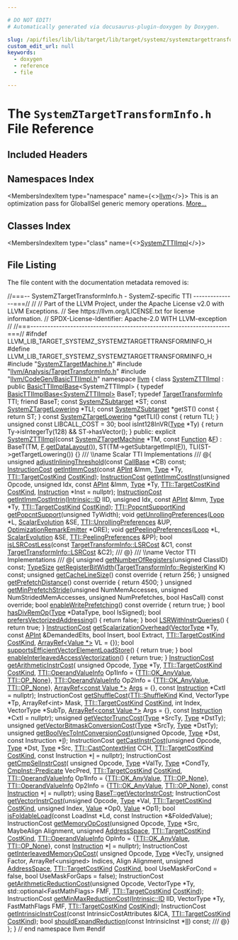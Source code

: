 ```yaml
---

# DO NOT EDIT!
# Automatically generated via docusaurus-plugin-doxygen by Doxygen.

slug: /api/files/lib/lib/target/lib/target/systemz/systemztargettransforminfo-h
custom_edit_url: null
keywords:
  - doxygen
  - reference
  - file

---
```





# The `SystemZTargetTransformInfo.h` File Reference

<DoxygenPage pluginConfig={pluginConfig}>



## Included Headers

<IncludesList>
<IncludesListItem
  filePath="SystemZTargetMachine.h"
  permalink="/docs/api/files/lib/lib/target/lib/target/systemz/systemztargetmachine-h"
  isLocal="true" />
<IncludesListItem
  filePath="llvm/Analysis/TargetTransformInfo.h"
  permalink="/docs/api/files/include/include/llvm/include/llvm/analysis/targettransforminfo-h"
  isLocal="true" />
<IncludesListItem
  filePath="llvm/CodeGen/BasicTTIImpl.h"
  permalink="/docs/api/files/include/include/llvm/include/llvm/codegen/basicttiimpl-h"
  isLocal="true" />
</IncludesList>

## Namespaces Index

<MembersIndex>

<MembersIndexItem
  type="namespace"
  name={<><a href="/docs/api/namespaces/llvm">llvm</a></>}>
This is an optimization pass for GlobalISel generic memory operations. <a href="/docs/api/namespaces/llvm/#details">More...</a>
</MembersIndexItem>

</MembersIndex>

## Classes Index

<MembersIndex>

<MembersIndexItem
  type="class"
  name={<><a href="/docs/api/classes/llvm/systemzttiimpl">SystemZTTIImpl</a></>}>
</MembersIndexItem>

</MembersIndex>


## File Listing

The file content with the documentation metadata removed is:

<ProgramListing>

<Link id="l00001" /><CodeLine lineNumber="1"><span class="doxyHighlightComment">//===-- SystemZTargetTransformInfo.h - SystemZ-specific TTI ---------------===//</span></CodeLine>
<Link id="l00002" /><CodeLine lineNumber="2"><span class="doxyHighlightComment">//</span></CodeLine>
<Link id="l00003" /><CodeLine lineNumber="3"><span class="doxyHighlightComment">// Part of the LLVM Project, under the Apache License v2.0 with LLVM Exceptions.</span></CodeLine>
<Link id="l00004" /><CodeLine lineNumber="4"><span class="doxyHighlightComment">// See https://llvm.org/LICENSE.txt for license information.</span></CodeLine>
<Link id="l00005" /><CodeLine lineNumber="5"><span class="doxyHighlightComment">// SPDX-License-Identifier: Apache-2.0 WITH LLVM-exception</span></CodeLine>
<Link id="l00006" /><CodeLine lineNumber="6"><span class="doxyHighlightComment">//</span></CodeLine>
<Link id="l00007" /><CodeLine lineNumber="7"><span class="doxyHighlightComment">//===----------------------------------------------------------------------===//</span></CodeLine>
<Link id="l00008" /><CodeLine lineNumber="8"></CodeLine>
<Link id="l00009" /><CodeLine lineNumber="9"><span class="doxyHighlightPreprocessor">#ifndef LLVM&#95;LIB&#95;TARGET&#95;SYSTEMZ&#95;SYSTEMZTARGETTRANSFORMINFO&#95;H</span></CodeLine>
<Link id="l00010" /><CodeLine lineNumber="10"><span class="doxyHighlightPreprocessor">#define LLVM&#95;LIB&#95;TARGET&#95;SYSTEMZ&#95;SYSTEMZTARGETTRANSFORMINFO&#95;H</span></CodeLine>
<Link id="l00011" /><CodeLine lineNumber="11"></CodeLine>
<Link id="l00012" /><CodeLine lineNumber="12"><span class="doxyHighlightPreprocessor">#include &quot;<a href="/docs/api/files/lib/lib/target/lib/target/systemz/systemztargetmachine-h">SystemZTargetMachine.h</a>&quot;</span></CodeLine>
<Link id="l00013" /><CodeLine lineNumber="13"><span class="doxyHighlightPreprocessor">#include &quot;<a href="/docs/api/files/include/include/llvm/include/llvm/analysis/targettransforminfo-h">llvm/Analysis/TargetTransformInfo.h</a>&quot;</span></CodeLine>
<Link id="l00014" /><CodeLine lineNumber="14"><span class="doxyHighlightPreprocessor">#include &quot;<a href="/docs/api/files/include/include/llvm/include/llvm/codegen/basicttiimpl-h">llvm/CodeGen/BasicTTIImpl.h</a>&quot;</span></CodeLine>
<Link id="l00015" /><CodeLine lineNumber="15"></CodeLine>
<Link id="l00016" /><CodeLine lineNumber="16"><span class="doxyHighlightKeyword">namespace </span><span class="doxyHighlight"><a href="/docs/api/namespaces/llvm">llvm</a> &#123;</span></CodeLine>
<Link id="l00017" /><CodeLine lineNumber="17"></CodeLine>
<Link id="l00018" /><CodeLine lineNumber="18" lineLink="/docs/api/classes/llvm/systemzttiimpl"><span class="doxyHighlightKeyword">class </span><span class="doxyHighlight"><a href="/docs/api/classes/llvm/systemzttiimpl/#a20f20bb8702090be204a92669b93427b">SystemZTTIImpl</a> : </span><span class="doxyHighlightKeyword">public</span><span class="doxyHighlight"> <a href="/docs/api/classes/llvm/basicttiimplbase/#af27fe55e5ff1f0cb622c503314c9faa3">BasicTTIImplBase</a>&lt;SystemZTTIImpl&gt; &#123;</span></CodeLine>
<Link id="l00019" /><CodeLine lineNumber="19"><span class="doxyHighlight">  </span><span class="doxyHighlightKeyword">typedef</span><span class="doxyHighlight"> <a href="/docs/api/classes/llvm/basicttiimplbase/#af27fe55e5ff1f0cb622c503314c9faa3">BasicTTIImplBase&lt;SystemZTTIImpl&gt;</a> BaseT;</span></CodeLine>
<Link id="l00020" /><CodeLine lineNumber="20"><span class="doxyHighlight">  </span><span class="doxyHighlightKeyword">typedef</span><span class="doxyHighlight"> <a href="/docs/api/classes/llvm/targettransforminfo">TargetTransformInfo</a> TTI;</span></CodeLine>
<Link id="l00021" /><CodeLine lineNumber="21"><span class="doxyHighlight">  </span><span class="doxyHighlightKeyword">friend</span><span class="doxyHighlight"> BaseT;</span></CodeLine>
<Link id="l00022" /><CodeLine lineNumber="22"></CodeLine>
<Link id="l00023" /><CodeLine lineNumber="23"><span class="doxyHighlight">  </span><span class="doxyHighlightKeyword">const</span><span class="doxyHighlight"> <a href="/docs/api/classes/llvm/systemzsubtarget">SystemZSubtarget</a> &#42;ST;</span></CodeLine>
<Link id="l00024" /><CodeLine lineNumber="24"><span class="doxyHighlight">  </span><span class="doxyHighlightKeyword">const</span><span class="doxyHighlight"> <a href="/docs/api/classes/llvm/systemztargetlowering">SystemZTargetLowering</a> &#42;TLI;</span></CodeLine>
<Link id="l00025" /><CodeLine lineNumber="25"></CodeLine>
<Link id="l00026" /><CodeLine lineNumber="26"><span class="doxyHighlight">  </span><span class="doxyHighlightKeyword">const</span><span class="doxyHighlight"> <a href="/docs/api/classes/llvm/systemzsubtarget">SystemZSubtarget</a> &#42;getST()</span><span class="doxyHighlightKeyword"> const </span><span class="doxyHighlight">&#123; </span><span class="doxyHighlightKeywordFlow">return</span><span class="doxyHighlight"> ST; &#125;</span></CodeLine>
<Link id="l00027" /><CodeLine lineNumber="27"><span class="doxyHighlight">  </span><span class="doxyHighlightKeyword">const</span><span class="doxyHighlight"> <a href="/docs/api/classes/llvm/systemztargetlowering">SystemZTargetLowering</a> &#42;getTLI()</span><span class="doxyHighlightKeyword"> const </span><span class="doxyHighlight">&#123; </span><span class="doxyHighlightKeywordFlow">return</span><span class="doxyHighlight"> TLI; &#125;</span></CodeLine>
<Link id="l00028" /><CodeLine lineNumber="28"></CodeLine>
<Link id="l00029" /><CodeLine lineNumber="29"><span class="doxyHighlight">  </span><span class="doxyHighlightKeywordType">unsigned</span><span class="doxyHighlight"> </span><span class="doxyHighlightKeyword">const</span><span class="doxyHighlight"> LIBCALL&#95;COST = 30;</span></CodeLine>
<Link id="l00030" /><CodeLine lineNumber="30"></CodeLine>
<Link id="l00031" /><CodeLine lineNumber="31"><span class="doxyHighlight">  </span><span class="doxyHighlightKeywordType">bool</span><span class="doxyHighlight"> isInt128InVR(<a href="/docs/api/classes/llvm/type">Type</a> &#42;Ty) &#123; </span><span class="doxyHighlightKeywordFlow">return</span><span class="doxyHighlight"> Ty-&gt;isIntegerTy(128) &amp;&amp; ST-&gt;hasVector(); &#125;</span></CodeLine>
<Link id="l00032" /><CodeLine lineNumber="32"></CodeLine>
<Link id="l00033" /><CodeLine lineNumber="33"><span class="doxyHighlightKeyword">public</span><span class="doxyHighlight">:</span></CodeLine>
<Link id="l00034" /><CodeLine lineNumber="34" lineLink="/docs/api/classes/llvm/systemzttiimpl/#a20f20bb8702090be204a92669b93427b"><span class="doxyHighlight">  </span><span class="doxyHighlightKeyword">explicit</span><span class="doxyHighlight"> <a href="/docs/api/classes/llvm/systemzttiimpl/#a20f20bb8702090be204a92669b93427b">SystemZTTIImpl</a>(</span><span class="doxyHighlightKeyword">const</span><span class="doxyHighlight"> <a href="/docs/api/classes/llvm/systemztargetmachine">SystemZTargetMachine</a> &#42;TM, </span><span class="doxyHighlightKeyword">const</span><span class="doxyHighlight"> <a href="/docs/api/classes/llvm/function">Function</a> &amp;<a href="/docs/api/files/lib/lib/support/md5-cpp/#a96d73bbd7af15cb1fc38c3f4a3bd82e9">F</a>)</span></CodeLine>
<Link id="l00035" /><CodeLine lineNumber="35"><span class="doxyHighlight">      : BaseT(TM, <a href="/docs/api/files/lib/lib/support/md5-cpp/#a96d73bbd7af15cb1fc38c3f4a3bd82e9">F</a>.<a href="/docs/api/classes/llvm/targettransforminfoimplbase/#a01aadd7eea7124cd9f5cd7cea37d8dab">getDataLayout</a>()), ST(TM-&gt;getSubtargetImpl(<a href="/docs/api/files/lib/lib/support/md5-cpp/#a96d73bbd7af15cb1fc38c3f4a3bd82e9">F</a>)),</span></CodeLine>
<Link id="l00036" /><CodeLine lineNumber="36"><span class="doxyHighlight">        TLI(ST-&gt;getTargetLowering()) &#123;&#125;</span></CodeLine>
<Link id="l00037" /><CodeLine lineNumber="37"></CodeLine>
<Link id="l00038" /><CodeLine lineNumber="38"><span class="doxyHighlightComment">  /// \\name Scalar TTI Implementations</span></CodeLine>
<Link id="l00039" /><CodeLine lineNumber="39"><span class="doxyHighlightComment">  /// @&#123;</span></CodeLine>
<Link id="l00040" /><CodeLine lineNumber="40"></CodeLine>
<Link id="l00041" /><CodeLine lineNumber="41"><span class="doxyHighlight">  </span><span class="doxyHighlightKeywordType">unsigned</span><span class="doxyHighlight"> <a href="/docs/api/classes/llvm/systemzttiimpl/#a6396da6d0b65cef8693b0aedd06f31e3">adjustInliningThreshold</a>(</span><span class="doxyHighlightKeyword">const</span><span class="doxyHighlight"> <a href="/docs/api/classes/llvm/callbase">CallBase</a> &#42;CB) </span><span class="doxyHighlightKeyword">const</span><span class="doxyHighlight">;</span></CodeLine>
<Link id="l00042" /><CodeLine lineNumber="42"></CodeLine>
<Link id="l00043" /><CodeLine lineNumber="43"><span class="doxyHighlight">  <a href="/docs/api/classes/llvm/instructioncost">InstructionCost</a> <a href="/docs/api/classes/llvm/systemzttiimpl/#a16e32182d059b74f0c3af9ccbd5ec57a">getIntImmCost</a>(</span><span class="doxyHighlightKeyword">const</span><span class="doxyHighlight"> <a href="/docs/api/classes/llvm/apint">APInt</a> &amp;Imm, <a href="/docs/api/classes/llvm/type">Type</a> &#42;Ty,</span></CodeLine>
<Link id="l00044" /><CodeLine lineNumber="44"><span class="doxyHighlight">                                <a href="/docs/api/classes/llvm/targettransforminfo/#a706f223f760b55668fbae74202b816bb">TTI::TargetCostKind</a> <a href="/docs/api/files/lib/lib/analysis/costmodel-cpp/#a162d8b2b3865594d1e14d828d2b8336a">CostKind</a>);</span></CodeLine>
<Link id="l00045" /><CodeLine lineNumber="45"></CodeLine>
<Link id="l00046" /><CodeLine lineNumber="46"><span class="doxyHighlight">  <a href="/docs/api/classes/llvm/instructioncost">InstructionCost</a> <a href="/docs/api/classes/llvm/systemzttiimpl/#ac930342d40facdf25b725f3b07c968e6">getIntImmCostInst</a>(</span><span class="doxyHighlightKeywordType">unsigned</span><span class="doxyHighlight"> Opcode, </span><span class="doxyHighlightKeywordType">unsigned</span><span class="doxyHighlight"> Idx,</span></CodeLine>
<Link id="l00047" /><CodeLine lineNumber="47"><span class="doxyHighlight">                                    </span><span class="doxyHighlightKeyword">const</span><span class="doxyHighlight"> <a href="/docs/api/classes/llvm/apint">APInt</a> &amp;Imm, <a href="/docs/api/classes/llvm/type">Type</a> &#42;Ty,</span></CodeLine>
<Link id="l00048" /><CodeLine lineNumber="48"><span class="doxyHighlight">                                    <a href="/docs/api/classes/llvm/targettransforminfo/#a706f223f760b55668fbae74202b816bb">TTI::TargetCostKind</a> <a href="/docs/api/files/lib/lib/analysis/costmodel-cpp/#a162d8b2b3865594d1e14d828d2b8336a">CostKind</a>,</span></CodeLine>
<Link id="l00049" /><CodeLine lineNumber="49"><span class="doxyHighlight">                                    <a href="/docs/api/classes/llvm/instruction">Instruction</a> &#42;Inst = </span><span class="doxyHighlightKeyword">nullptr</span><span class="doxyHighlight">);</span></CodeLine>
<Link id="l00050" /><CodeLine lineNumber="50"><span class="doxyHighlight">  <a href="/docs/api/classes/llvm/instructioncost">InstructionCost</a> <a href="/docs/api/classes/llvm/systemzttiimpl/#ae6ef5f0ba206c999c821489993e46edb">getIntImmCostIntrin</a>(<a href="/docs/api/namespaces/llvm/intrinsic/#a80add6b3b1cdaec560907995127adc16">Intrinsic::ID</a> IID, </span><span class="doxyHighlightKeywordType">unsigned</span><span class="doxyHighlight"> Idx,</span></CodeLine>
<Link id="l00051" /><CodeLine lineNumber="51"><span class="doxyHighlight">                                      </span><span class="doxyHighlightKeyword">const</span><span class="doxyHighlight"> <a href="/docs/api/classes/llvm/apint">APInt</a> &amp;Imm, <a href="/docs/api/classes/llvm/type">Type</a> &#42;Ty,</span></CodeLine>
<Link id="l00052" /><CodeLine lineNumber="52"><span class="doxyHighlight">                                      <a href="/docs/api/classes/llvm/targettransforminfo/#a706f223f760b55668fbae74202b816bb">TTI::TargetCostKind</a> <a href="/docs/api/files/lib/lib/analysis/costmodel-cpp/#a162d8b2b3865594d1e14d828d2b8336a">CostKind</a>);</span></CodeLine>
<Link id="l00053" /><CodeLine lineNumber="53"></CodeLine>
<Link id="l00054" /><CodeLine lineNumber="54"><span class="doxyHighlight">  <a href="/docs/api/classes/llvm/targettransforminfo/#aa4c17e89b1ef061ed69f42b7cee93dbe">TTI::PopcntSupportKind</a> <a href="/docs/api/classes/llvm/systemzttiimpl/#a2c79f9c396826f7d6442ad29d9c8561a">getPopcntSupport</a>(</span><span class="doxyHighlightKeywordType">unsigned</span><span class="doxyHighlight"> TyWidth);</span></CodeLine>
<Link id="l00055" /><CodeLine lineNumber="55"></CodeLine>
<Link id="l00056" /><CodeLine lineNumber="56"><span class="doxyHighlight">  </span><span class="doxyHighlightKeywordType">void</span><span class="doxyHighlight"> <a href="/docs/api/classes/llvm/systemzttiimpl/#a99733e87982c752be1218b2d87e592b9">getUnrollingPreferences</a>(<a href="/docs/api/classes/llvm/loop">Loop</a> &#42;L, <a href="/docs/api/classes/llvm/scalarevolution">ScalarEvolution</a> &amp;SE,</span></CodeLine>
<Link id="l00057" /><CodeLine lineNumber="57"><span class="doxyHighlight">                               <a href="/docs/api/structs/llvm/targettransforminfo/unrollingpreferences">TTI::UnrollingPreferences</a> &amp;UP,</span></CodeLine>
<Link id="l00058" /><CodeLine lineNumber="58"><span class="doxyHighlight">                               <a href="/docs/api/classes/llvm/optimizationremarkemitter">OptimizationRemarkEmitter</a> &#42;ORE);</span></CodeLine>
<Link id="l00059" /><CodeLine lineNumber="59"></CodeLine>
<Link id="l00060" /><CodeLine lineNumber="60"><span class="doxyHighlight">  </span><span class="doxyHighlightKeywordType">void</span><span class="doxyHighlight"> <a href="/docs/api/classes/llvm/systemzttiimpl/#a04bb162707335d2cfac99b1fcd9a387a">getPeelingPreferences</a>(<a href="/docs/api/classes/llvm/loop">Loop</a> &#42;L, <a href="/docs/api/classes/llvm/scalarevolution">ScalarEvolution</a> &amp;SE,</span></CodeLine>
<Link id="l00061" /><CodeLine lineNumber="61"><span class="doxyHighlight">                             <a href="/docs/api/structs/llvm/targettransforminfo/peelingpreferences">TTI::PeelingPreferences</a> &amp;PP);</span></CodeLine>
<Link id="l00062" /><CodeLine lineNumber="62"></CodeLine>
<Link id="l00063" /><CodeLine lineNumber="63"><span class="doxyHighlight">  </span><span class="doxyHighlightKeywordType">bool</span><span class="doxyHighlight"> <a href="/docs/api/classes/llvm/systemzttiimpl/#aa07ee4a285d3e3e144b27bdd1cb7529b">isLSRCostLess</a>(</span><span class="doxyHighlightKeyword">const</span><span class="doxyHighlight"> <a href="/docs/api/structs/llvm/targettransforminfo/lsrcost">TargetTransformInfo::LSRCost</a> &amp;C1,</span></CodeLine>
<Link id="l00064" /><CodeLine lineNumber="64"><span class="doxyHighlight">                     </span><span class="doxyHighlightKeyword">const</span><span class="doxyHighlight"> <a href="/docs/api/structs/llvm/targettransforminfo/lsrcost">TargetTransformInfo::LSRCost</a> &amp;C2);</span></CodeLine>
<Link id="l00065" /><CodeLine lineNumber="65"><span class="doxyHighlightComment">  /// @&#125;</span></CodeLine>
<Link id="l00066" /><CodeLine lineNumber="66"></CodeLine>
<Link id="l00067" /><CodeLine lineNumber="67"><span class="doxyHighlightComment">  /// \\name Vector TTI Implementations</span></CodeLine>
<Link id="l00068" /><CodeLine lineNumber="68"><span class="doxyHighlightComment">  /// @&#123;</span></CodeLine>
<Link id="l00069" /><CodeLine lineNumber="69"></CodeLine>
<Link id="l00070" /><CodeLine lineNumber="70"><span class="doxyHighlight">  </span><span class="doxyHighlightKeywordType">unsigned</span><span class="doxyHighlight"> <a href="/docs/api/classes/llvm/systemzttiimpl/#a2c3592225ac76b22e45e2a24dc159be8">getNumberOfRegisters</a>(</span><span class="doxyHighlightKeywordType">unsigned</span><span class="doxyHighlight"> ClassID) </span><span class="doxyHighlightKeyword">const</span><span class="doxyHighlight">;</span></CodeLine>
<Link id="l00071" /><CodeLine lineNumber="71"><span class="doxyHighlight">  <a href="/docs/api/classes/llvm/typesize">TypeSize</a> <a href="/docs/api/classes/llvm/systemzttiimpl/#ad57ed85603b397523b651a6fc8feff16">getRegisterBitWidth</a>(<a href="/docs/api/classes/llvm/targettransforminfo/#a8bb3b1ccf19b8c85429b777dfa4a0166">TargetTransformInfo::RegisterKind</a> K) </span><span class="doxyHighlightKeyword">const</span><span class="doxyHighlight">;</span></CodeLine>
<Link id="l00072" /><CodeLine lineNumber="72"></CodeLine>
<Link id="l00073" /><CodeLine lineNumber="73" lineLink="/docs/api/classes/llvm/systemzttiimpl/#ae7e78a33281eaaf235064ff5e757008b"><span class="doxyHighlight">  </span><span class="doxyHighlightKeywordType">unsigned</span><span class="doxyHighlight"> <a href="/docs/api/classes/llvm/systemzttiimpl/#ae7e78a33281eaaf235064ff5e757008b">getCacheLineSize</a>()</span><span class="doxyHighlightKeyword"> const override </span><span class="doxyHighlight">&#123; </span><span class="doxyHighlightKeywordFlow">return</span><span class="doxyHighlight"> 256; &#125;</span></CodeLine>
<Link id="l00074" /><CodeLine lineNumber="74" lineLink="/docs/api/classes/llvm/systemzttiimpl/#a6fbe51caa31457ddd03d9bbfd66ec197"><span class="doxyHighlight">  </span><span class="doxyHighlightKeywordType">unsigned</span><span class="doxyHighlight"> <a href="/docs/api/classes/llvm/systemzttiimpl/#a6fbe51caa31457ddd03d9bbfd66ec197">getPrefetchDistance</a>()</span><span class="doxyHighlightKeyword"> const override </span><span class="doxyHighlight">&#123; </span><span class="doxyHighlightKeywordFlow">return</span><span class="doxyHighlight"> 4500; &#125;</span></CodeLine>
<Link id="l00075" /><CodeLine lineNumber="75"><span class="doxyHighlight">  </span><span class="doxyHighlightKeywordType">unsigned</span><span class="doxyHighlight"> <a href="/docs/api/classes/llvm/systemzttiimpl/#a5c9480a0457113135f239eea6aa9bbf2">getMinPrefetchStride</a>(</span><span class="doxyHighlightKeywordType">unsigned</span><span class="doxyHighlight"> NumMemAccesses,</span></CodeLine>
<Link id="l00076" /><CodeLine lineNumber="76"><span class="doxyHighlight">                                </span><span class="doxyHighlightKeywordType">unsigned</span><span class="doxyHighlight"> NumStridedMemAccesses,</span></CodeLine>
<Link id="l00077" /><CodeLine lineNumber="77"><span class="doxyHighlight">                                </span><span class="doxyHighlightKeywordType">unsigned</span><span class="doxyHighlight"> NumPrefetches,</span></CodeLine>
<Link id="l00078" /><CodeLine lineNumber="78"><span class="doxyHighlight">                                </span><span class="doxyHighlightKeywordType">bool</span><span class="doxyHighlight"> HasCall) </span><span class="doxyHighlightKeyword">const override</span><span class="doxyHighlight">;</span></CodeLine>
<Link id="l00079" /><CodeLine lineNumber="79" lineLink="/docs/api/classes/llvm/systemzttiimpl/#a22cede6f1910f2680b755260e7f19f31"><span class="doxyHighlight">  </span><span class="doxyHighlightKeywordType">bool</span><span class="doxyHighlight"> <a href="/docs/api/classes/llvm/systemzttiimpl/#a22cede6f1910f2680b755260e7f19f31">enableWritePrefetching</a>()</span><span class="doxyHighlightKeyword"> const override </span><span class="doxyHighlight">&#123; </span><span class="doxyHighlightKeywordFlow">return</span><span class="doxyHighlight"> </span><span class="doxyHighlightKeyword">true</span><span class="doxyHighlight">; &#125;</span></CodeLine>
<Link id="l00080" /><CodeLine lineNumber="80"></CodeLine>
<Link id="l00081" /><CodeLine lineNumber="81"><span class="doxyHighlight">  </span><span class="doxyHighlightKeywordType">bool</span><span class="doxyHighlight"> <a href="/docs/api/classes/llvm/systemzttiimpl/#af06956f4bacf1c2d150c176648e0b244">hasDivRemOp</a>(<a href="/docs/api/classes/llvm/type">Type</a> &#42;DataType, </span><span class="doxyHighlightKeywordType">bool</span><span class="doxyHighlight"> IsSigned);</span></CodeLine>
<Link id="l00082" /><CodeLine lineNumber="82" lineLink="/docs/api/classes/llvm/systemzttiimpl/#af74190c25e29bc3bcc7ed354247a626e"><span class="doxyHighlight">  </span><span class="doxyHighlightKeywordType">bool</span><span class="doxyHighlight"> <a href="/docs/api/classes/llvm/systemzttiimpl/#af74190c25e29bc3bcc7ed354247a626e">prefersVectorizedAddressing</a>() &#123; </span><span class="doxyHighlightKeywordFlow">return</span><span class="doxyHighlight"> </span><span class="doxyHighlightKeyword">false</span><span class="doxyHighlight">; &#125;</span></CodeLine>
<Link id="l00083" /><CodeLine lineNumber="83" lineLink="/docs/api/classes/llvm/systemzttiimpl/#ad93835d1a6eb93fe9b8db8cb0d887b34"><span class="doxyHighlight">  </span><span class="doxyHighlightKeywordType">bool</span><span class="doxyHighlight"> <a href="/docs/api/classes/llvm/systemzttiimpl/#ad93835d1a6eb93fe9b8db8cb0d887b34">LSRWithInstrQueries</a>() &#123; </span><span class="doxyHighlightKeywordFlow">return</span><span class="doxyHighlight"> </span><span class="doxyHighlightKeyword">true</span><span class="doxyHighlight">; &#125;</span></CodeLine>
<Link id="l00084" /><CodeLine lineNumber="84"><span class="doxyHighlight">  <a href="/docs/api/classes/llvm/instructioncost">InstructionCost</a> <a href="/docs/api/classes/llvm/systemzttiimpl/#abf54ff8f66bc899700aaf8887f85313c">getScalarizationOverhead</a>(<a href="/docs/api/classes/llvm/vectortype">VectorType</a> &#42;Ty,</span></CodeLine>
<Link id="l00085" /><CodeLine lineNumber="85"><span class="doxyHighlight">                                           </span><span class="doxyHighlightKeyword">const</span><span class="doxyHighlight"> <a href="/docs/api/classes/llvm/apint">APInt</a> &amp;DemandedElts,</span></CodeLine>
<Link id="l00086" /><CodeLine lineNumber="86"><span class="doxyHighlight">                                           </span><span class="doxyHighlightKeywordType">bool</span><span class="doxyHighlight"> Insert, </span><span class="doxyHighlightKeywordType">bool</span><span class="doxyHighlight"> Extract,</span></CodeLine>
<Link id="l00087" /><CodeLine lineNumber="87"><span class="doxyHighlight">                                           <a href="/docs/api/classes/llvm/targettransforminfo/#a706f223f760b55668fbae74202b816bb">TTI::TargetCostKind</a> <a href="/docs/api/files/lib/lib/analysis/costmodel-cpp/#a162d8b2b3865594d1e14d828d2b8336a">CostKind</a>,</span></CodeLine>
<Link id="l00088" /><CodeLine lineNumber="88"><span class="doxyHighlight">                                           <a href="/docs/api/classes/llvm/arrayref">ArrayRef&lt;Value &#42;&gt;</a> VL = &#123;&#125;);</span></CodeLine>
<Link id="l00089" /><CodeLine lineNumber="89" lineLink="/docs/api/classes/llvm/systemzttiimpl/#ab6e540f7d559ef1538c07c6d4f49b013"><span class="doxyHighlight">  </span><span class="doxyHighlightKeywordType">bool</span><span class="doxyHighlight"> <a href="/docs/api/classes/llvm/systemzttiimpl/#ab6e540f7d559ef1538c07c6d4f49b013">supportsEfficientVectorElementLoadStore</a>() &#123; </span><span class="doxyHighlightKeywordFlow">return</span><span class="doxyHighlight"> </span><span class="doxyHighlightKeyword">true</span><span class="doxyHighlight">; &#125;</span></CodeLine>
<Link id="l00090" /><CodeLine lineNumber="90" lineLink="/docs/api/classes/llvm/systemzttiimpl/#a1554a59c0c33d5fe2cf30470c2601089"><span class="doxyHighlight">  </span><span class="doxyHighlightKeywordType">bool</span><span class="doxyHighlight"> <a href="/docs/api/classes/llvm/systemzttiimpl/#a1554a59c0c33d5fe2cf30470c2601089">enableInterleavedAccessVectorization</a>() &#123; </span><span class="doxyHighlightKeywordFlow">return</span><span class="doxyHighlight"> </span><span class="doxyHighlightKeyword">true</span><span class="doxyHighlight">; &#125;</span></CodeLine>
<Link id="l00091" /><CodeLine lineNumber="91"></CodeLine>
<Link id="l00092" /><CodeLine lineNumber="92"><span class="doxyHighlight">  <a href="/docs/api/classes/llvm/instructioncost">InstructionCost</a> <a href="/docs/api/classes/llvm/systemzttiimpl/#acb4134cc102c16e03344a4b4b21f1ea7">getArithmeticInstrCost</a>(</span></CodeLine>
<Link id="l00093" /><CodeLine lineNumber="93"><span class="doxyHighlight">      </span><span class="doxyHighlightKeywordType">unsigned</span><span class="doxyHighlight"> Opcode, <a href="/docs/api/classes/llvm/type">Type</a> &#42;Ty, <a href="/docs/api/classes/llvm/targettransforminfo/#a706f223f760b55668fbae74202b816bb">TTI::TargetCostKind</a> <a href="/docs/api/files/lib/lib/analysis/costmodel-cpp/#a162d8b2b3865594d1e14d828d2b8336a">CostKind</a>,</span></CodeLine>
<Link id="l00094" /><CodeLine lineNumber="94"><span class="doxyHighlight">      <a href="/docs/api/structs/llvm/targettransforminfo/operandvalueinfo">TTI::OperandValueInfo</a> Op1Info = &#123;<a href="/docs/api/classes/llvm/targettransforminfo/#afa38851d75434d1476444ac93f94cb4ca9c0eecea29e9fa58e4dac7ee32b9b2ac">TTI::OK&#95;AnyValue</a>, <a href="/docs/api/classes/llvm/targettransforminfo/#a733fb237f3037c95ed59de6055b176c5a2bc39e3785b29fe7bc4af768842a2072">TTI::OP&#95;None</a>&#125;,</span></CodeLine>
<Link id="l00095" /><CodeLine lineNumber="95"><span class="doxyHighlight">      <a href="/docs/api/structs/llvm/targettransforminfo/operandvalueinfo">TTI::OperandValueInfo</a> Op2Info = &#123;<a href="/docs/api/classes/llvm/targettransforminfo/#afa38851d75434d1476444ac93f94cb4ca9c0eecea29e9fa58e4dac7ee32b9b2ac">TTI::OK&#95;AnyValue</a>, <a href="/docs/api/classes/llvm/targettransforminfo/#a733fb237f3037c95ed59de6055b176c5a2bc39e3785b29fe7bc4af768842a2072">TTI::OP&#95;None</a>&#125;,</span></CodeLine>
<Link id="l00096" /><CodeLine lineNumber="96"><span class="doxyHighlight">      <a href="/docs/api/namespaces/llvm/#ab9c6b351507d3c0730f4290919d43a12">ArrayRef&lt;const Value &#42;&gt;</a> <a href="/docs/api/namespaces/llvm/amdgpu/hsamd/kernel/key/#a1958a762261549463a280bac3274d6d5">Args</a> = &#123;&#125;, </span><span class="doxyHighlightKeyword">const</span><span class="doxyHighlight"> <a href="/docs/api/namespaces/llvm/sandboxir/#a75d3582b0f0bc7a5123de92ada301e97">Instruction</a> &#42;CxtI = </span><span class="doxyHighlightKeyword">nullptr</span><span class="doxyHighlight">);</span></CodeLine>
<Link id="l00097" /><CodeLine lineNumber="97"><span class="doxyHighlight">  InstructionCost <a href="/docs/api/classes/llvm/systemzttiimpl/#ae962144c6afe1f7ebe533f328722d59c">getShuffleCost</a>(<a href="/docs/api/classes/llvm/targettransforminfo/#af46433d0e36d3f80afc3a8c67b5c53ec">TTI::ShuffleKind</a> Kind, VectorType &#42;Tp,</span></CodeLine>
<Link id="l00098" /><CodeLine lineNumber="98"><span class="doxyHighlight">                                 ArrayRef&lt;int&gt; Mask,</span></CodeLine>
<Link id="l00099" /><CodeLine lineNumber="99"><span class="doxyHighlight">                                 <a href="/docs/api/classes/llvm/targettransforminfo/#a706f223f760b55668fbae74202b816bb">TTI::TargetCostKind</a> <a href="/docs/api/files/lib/lib/analysis/costmodel-cpp/#a162d8b2b3865594d1e14d828d2b8336a">CostKind</a>, </span><span class="doxyHighlightKeywordType">int</span><span class="doxyHighlight"> Index,</span></CodeLine>
<Link id="l00100" /><CodeLine lineNumber="100"><span class="doxyHighlight">                                 VectorType &#42;SubTp,</span></CodeLine>
<Link id="l00101" /><CodeLine lineNumber="101"><span class="doxyHighlight">                                 <a href="/docs/api/namespaces/llvm/#ab9c6b351507d3c0730f4290919d43a12">ArrayRef&lt;const Value &#42;&gt;</a> Args = &#123;&#125;,</span></CodeLine>
<Link id="l00102" /><CodeLine lineNumber="102"><span class="doxyHighlight">                                 </span><span class="doxyHighlightKeyword">const</span><span class="doxyHighlight"> <a href="/docs/api/namespaces/llvm/sandboxir/#a75d3582b0f0bc7a5123de92ada301e97">Instruction</a> &#42;CxtI = </span><span class="doxyHighlightKeyword">nullptr</span><span class="doxyHighlight">);</span></CodeLine>
<Link id="l00103" /><CodeLine lineNumber="103"><span class="doxyHighlight">  </span><span class="doxyHighlightKeywordType">unsigned</span><span class="doxyHighlight"> <a href="/docs/api/classes/llvm/systemzttiimpl/#a694f0a06fb32a28862ef184803eaadd8">getVectorTruncCost</a>(<a href="/docs/api/files/include/include/llvm/include/llvm/demangle/itaniumdemangle-h/#a88ee8e4eea43084bd8964682683da88caa1fa27779242b4902f7ae3bdd5c6d508">Type</a> &#42;SrcTy, <a href="/docs/api/files/include/include/llvm/include/llvm/demangle/itaniumdemangle-h/#a88ee8e4eea43084bd8964682683da88caa1fa27779242b4902f7ae3bdd5c6d508">Type</a> &#42;DstTy);</span></CodeLine>
<Link id="l00104" /><CodeLine lineNumber="104"><span class="doxyHighlight">  </span><span class="doxyHighlightKeywordType">unsigned</span><span class="doxyHighlight"> <a href="/docs/api/classes/llvm/systemzttiimpl/#ac9187fccb0fa44ecfef081f99dd17029">getVectorBitmaskConversionCost</a>(<a href="/docs/api/files/include/include/llvm/include/llvm/demangle/itaniumdemangle-h/#a88ee8e4eea43084bd8964682683da88caa1fa27779242b4902f7ae3bdd5c6d508">Type</a> &#42;SrcTy, <a href="/docs/api/files/include/include/llvm/include/llvm/demangle/itaniumdemangle-h/#a88ee8e4eea43084bd8964682683da88caa1fa27779242b4902f7ae3bdd5c6d508">Type</a> &#42;DstTy);</span></CodeLine>
<Link id="l00105" /><CodeLine lineNumber="105"><span class="doxyHighlight">  </span><span class="doxyHighlightKeywordType">unsigned</span><span class="doxyHighlight"> <a href="/docs/api/classes/llvm/systemzttiimpl/#a3b9c7d767cfaf2223fec3170abc7be03">getBoolVecToIntConversionCost</a>(</span><span class="doxyHighlightKeywordType">unsigned</span><span class="doxyHighlight"> Opcode, <a href="/docs/api/files/include/include/llvm/include/llvm/demangle/itaniumdemangle-h/#a88ee8e4eea43084bd8964682683da88caa1fa27779242b4902f7ae3bdd5c6d508">Type</a> &#42;Dst,</span></CodeLine>
<Link id="l00106" /><CodeLine lineNumber="106"><span class="doxyHighlight">                                         </span><span class="doxyHighlightKeyword">const</span><span class="doxyHighlight"> Instruction &#42;<a href="/docs/api/files/lib/lib/support/md5-cpp/#ac0eafdc9ee161b71e7af98af736952fd">I</a>);</span></CodeLine>
<Link id="l00107" /><CodeLine lineNumber="107"><span class="doxyHighlight">  InstructionCost <a href="/docs/api/classes/llvm/systemzttiimpl/#ab3f2b8802cc38cd06a851443f6412807">getCastInstrCost</a>(</span><span class="doxyHighlightKeywordType">unsigned</span><span class="doxyHighlight"> Opcode, <a href="/docs/api/files/include/include/llvm/include/llvm/demangle/itaniumdemangle-h/#a88ee8e4eea43084bd8964682683da88caa1fa27779242b4902f7ae3bdd5c6d508">Type</a> &#42;Dst, <a href="/docs/api/files/include/include/llvm/include/llvm/demangle/itaniumdemangle-h/#a88ee8e4eea43084bd8964682683da88caa1fa27779242b4902f7ae3bdd5c6d508">Type</a> &#42;Src,</span></CodeLine>
<Link id="l00108" /><CodeLine lineNumber="108"><span class="doxyHighlight">                                   <a href="/docs/api/classes/llvm/targettransforminfo/#af84cce349a77262269fd3f6756f37a64">TTI::CastContextHint</a> CCH,</span></CodeLine>
<Link id="l00109" /><CodeLine lineNumber="109"><span class="doxyHighlight">                                   <a href="/docs/api/classes/llvm/targettransforminfo/#a706f223f760b55668fbae74202b816bb">TTI::TargetCostKind</a> <a href="/docs/api/files/lib/lib/analysis/costmodel-cpp/#a162d8b2b3865594d1e14d828d2b8336a">CostKind</a>,</span></CodeLine>
<Link id="l00110" /><CodeLine lineNumber="110"><span class="doxyHighlight">                                   </span><span class="doxyHighlightKeyword">const</span><span class="doxyHighlight"> Instruction &#42;<a href="/docs/api/files/lib/lib/support/md5-cpp/#ac0eafdc9ee161b71e7af98af736952fd">I</a> = </span><span class="doxyHighlightKeyword">nullptr</span><span class="doxyHighlight">);</span></CodeLine>
<Link id="l00111" /><CodeLine lineNumber="111"><span class="doxyHighlight">  InstructionCost <a href="/docs/api/classes/llvm/systemzttiimpl/#a2c4d000d20a760827b31851c07d40a81">getCmpSelInstrCost</a>(</span></CodeLine>
<Link id="l00112" /><CodeLine lineNumber="112"><span class="doxyHighlight">      </span><span class="doxyHighlightKeywordType">unsigned</span><span class="doxyHighlight"> Opcode, <a href="/docs/api/files/include/include/llvm/include/llvm/demangle/itaniumdemangle-h/#a88ee8e4eea43084bd8964682683da88caa1fa27779242b4902f7ae3bdd5c6d508">Type</a> &#42;ValTy, <a href="/docs/api/files/include/include/llvm/include/llvm/demangle/itaniumdemangle-h/#a88ee8e4eea43084bd8964682683da88caa1fa27779242b4902f7ae3bdd5c6d508">Type</a> &#42;CondTy, <a href="/docs/api/classes/llvm/cmpinst/#a2be3583dac92a031fa1458d4d992c78b">CmpInst::Predicate</a> VecPred,</span></CodeLine>
<Link id="l00113" /><CodeLine lineNumber="113"><span class="doxyHighlight">      <a href="/docs/api/classes/llvm/targettransforminfo/#a706f223f760b55668fbae74202b816bb">TTI::TargetCostKind</a> <a href="/docs/api/files/lib/lib/analysis/costmodel-cpp/#a162d8b2b3865594d1e14d828d2b8336a">CostKind</a>,</span></CodeLine>
<Link id="l00114" /><CodeLine lineNumber="114"><span class="doxyHighlight">      <a href="/docs/api/structs/llvm/targettransforminfo/operandvalueinfo">TTI::OperandValueInfo</a> Op1Info = &#123;<a href="/docs/api/classes/llvm/targettransforminfo/#afa38851d75434d1476444ac93f94cb4ca9c0eecea29e9fa58e4dac7ee32b9b2ac">TTI::OK&#95;AnyValue</a>, <a href="/docs/api/classes/llvm/targettransforminfo/#a733fb237f3037c95ed59de6055b176c5a2bc39e3785b29fe7bc4af768842a2072">TTI::OP&#95;None</a>&#125;,</span></CodeLine>
<Link id="l00115" /><CodeLine lineNumber="115"><span class="doxyHighlight">      <a href="/docs/api/structs/llvm/targettransforminfo/operandvalueinfo">TTI::OperandValueInfo</a> Op2Info = &#123;<a href="/docs/api/classes/llvm/targettransforminfo/#afa38851d75434d1476444ac93f94cb4ca9c0eecea29e9fa58e4dac7ee32b9b2ac">TTI::OK&#95;AnyValue</a>, <a href="/docs/api/classes/llvm/targettransforminfo/#a733fb237f3037c95ed59de6055b176c5a2bc39e3785b29fe7bc4af768842a2072">TTI::OP&#95;None</a>&#125;,</span></CodeLine>
<Link id="l00116" /><CodeLine lineNumber="116"><span class="doxyHighlight">      </span><span class="doxyHighlightKeyword">const</span><span class="doxyHighlight"> <a href="/docs/api/namespaces/llvm/sandboxir/#a75d3582b0f0bc7a5123de92ada301e97">Instruction</a> &#42;<a href="/docs/api/files/lib/lib/support/md5-cpp/#ac0eafdc9ee161b71e7af98af736952fd">I</a> = </span><span class="doxyHighlightKeyword">nullptr</span><span class="doxyHighlight">);</span></CodeLine>
<Link id="l00117" /><CodeLine lineNumber="117"><span class="doxyHighlight">  </span><span class="doxyHighlightKeyword">using </span><span class="doxyHighlight"><a href="/docs/api/classes/llvm/basicttiimplbase/#a27bfcb3dd99fa7a7ca8dc24eeac6e8e6">BaseT::getVectorInstrCost</a>;</span></CodeLine>
<Link id="l00118" /><CodeLine lineNumber="118"><span class="doxyHighlight">  InstructionCost <a href="/docs/api/classes/llvm/systemzttiimpl/#a6c3e2976aaa70cee37a6a3f35fba2a24">getVectorInstrCost</a>(</span><span class="doxyHighlightKeywordType">unsigned</span><span class="doxyHighlight"> Opcode, <a href="/docs/api/files/include/include/llvm/include/llvm/demangle/itaniumdemangle-h/#a88ee8e4eea43084bd8964682683da88caa1fa27779242b4902f7ae3bdd5c6d508">Type</a> &#42;Val,</span></CodeLine>
<Link id="l00119" /><CodeLine lineNumber="119"><span class="doxyHighlight">                                     <a href="/docs/api/classes/llvm/targettransforminfo/#a706f223f760b55668fbae74202b816bb">TTI::TargetCostKind</a> <a href="/docs/api/files/lib/lib/analysis/costmodel-cpp/#a162d8b2b3865594d1e14d828d2b8336a">CostKind</a>,</span></CodeLine>
<Link id="l00120" /><CodeLine lineNumber="120"><span class="doxyHighlight">                                     </span><span class="doxyHighlightKeywordType">unsigned</span><span class="doxyHighlight"> Index, <a href="/docs/api/namespaces/llvm/#a066e2a31a13d6520e52ae1944f194662">Value</a> &#42;Op0, <a href="/docs/api/namespaces/llvm/#a066e2a31a13d6520e52ae1944f194662">Value</a> &#42;Op1);</span></CodeLine>
<Link id="l00121" /><CodeLine lineNumber="121"><span class="doxyHighlight">  </span><span class="doxyHighlightKeywordType">bool</span><span class="doxyHighlight"> <a href="/docs/api/classes/llvm/systemzttiimpl/#a710fc966df72f9cae9f17ec7eb76f5e8">isFoldableLoad</a>(</span><span class="doxyHighlightKeyword">const</span><span class="doxyHighlight"> LoadInst &#42;Ld, </span><span class="doxyHighlightKeyword">const</span><span class="doxyHighlight"> Instruction &#42;&amp;FoldedValue);</span></CodeLine>
<Link id="l00122" /><CodeLine lineNumber="122"><span class="doxyHighlight">  InstructionCost</span></CodeLine>
<Link id="l00123" /><CodeLine lineNumber="123"><span class="doxyHighlight">  <a href="/docs/api/classes/llvm/systemzttiimpl/#a97ebd00c769b1d7c67f7db4b58137c93">getMemoryOpCost</a>(</span><span class="doxyHighlightKeywordType">unsigned</span><span class="doxyHighlight"> Opcode, <a href="/docs/api/files/include/include/llvm/include/llvm/demangle/itaniumdemangle-h/#a88ee8e4eea43084bd8964682683da88caa1fa27779242b4902f7ae3bdd5c6d508">Type</a> &#42;Src, MaybeAlign Alignment,</span></CodeLine>
<Link id="l00124" /><CodeLine lineNumber="124"><span class="doxyHighlight">                  </span><span class="doxyHighlightKeywordType">unsigned</span><span class="doxyHighlight"> <a href="/docs/api/namespaces/llvm/nvptxas/#ad7d00b71af84502be65ae2de3f8d91dc">AddressSpace</a>, <a href="/docs/api/classes/llvm/targettransforminfo/#a706f223f760b55668fbae74202b816bb">TTI::TargetCostKind</a> <a href="/docs/api/files/lib/lib/analysis/costmodel-cpp/#a162d8b2b3865594d1e14d828d2b8336a">CostKind</a>,</span></CodeLine>
<Link id="l00125" /><CodeLine lineNumber="125"><span class="doxyHighlight">                  <a href="/docs/api/structs/llvm/targettransforminfo/operandvalueinfo">TTI::OperandValueInfo</a> OpInfo = &#123;<a href="/docs/api/classes/llvm/targettransforminfo/#afa38851d75434d1476444ac93f94cb4ca9c0eecea29e9fa58e4dac7ee32b9b2ac">TTI::OK&#95;AnyValue</a>, <a href="/docs/api/classes/llvm/targettransforminfo/#a733fb237f3037c95ed59de6055b176c5a2bc39e3785b29fe7bc4af768842a2072">TTI::OP&#95;None</a>&#125;,</span></CodeLine>
<Link id="l00126" /><CodeLine lineNumber="126"><span class="doxyHighlight">                  </span><span class="doxyHighlightKeyword">const</span><span class="doxyHighlight"> <a href="/docs/api/namespaces/llvm/sandboxir/#a75d3582b0f0bc7a5123de92ada301e97">Instruction</a> &#42;<a href="/docs/api/files/lib/lib/support/md5-cpp/#ac0eafdc9ee161b71e7af98af736952fd">I</a> = </span><span class="doxyHighlightKeyword">nullptr</span><span class="doxyHighlight">);</span></CodeLine>
<Link id="l00127" /><CodeLine lineNumber="127"></CodeLine>
<Link id="l00128" /><CodeLine lineNumber="128"><span class="doxyHighlight">  InstructionCost <a href="/docs/api/classes/llvm/systemzttiimpl/#a1a15e8dd266694612ad050ea8d4b4cbd">getInterleavedMemoryOpCost</a>(</span></CodeLine>
<Link id="l00129" /><CodeLine lineNumber="129"><span class="doxyHighlight">      </span><span class="doxyHighlightKeywordType">unsigned</span><span class="doxyHighlight"> Opcode, <a href="/docs/api/files/include/include/llvm/include/llvm/demangle/itaniumdemangle-h/#a88ee8e4eea43084bd8964682683da88caa1fa27779242b4902f7ae3bdd5c6d508">Type</a> &#42;VecTy, </span><span class="doxyHighlightKeywordType">unsigned</span><span class="doxyHighlight"> Factor, ArrayRef&lt;unsigned&gt; Indices,</span></CodeLine>
<Link id="l00130" /><CodeLine lineNumber="130"><span class="doxyHighlight">      Align Alignment, </span><span class="doxyHighlightKeywordType">unsigned</span><span class="doxyHighlight"> <a href="/docs/api/namespaces/llvm/nvptxas/#ad7d00b71af84502be65ae2de3f8d91dc">AddressSpace</a>, <a href="/docs/api/classes/llvm/targettransforminfo/#a706f223f760b55668fbae74202b816bb">TTI::TargetCostKind</a> <a href="/docs/api/files/lib/lib/analysis/costmodel-cpp/#a162d8b2b3865594d1e14d828d2b8336a">CostKind</a>,</span></CodeLine>
<Link id="l00131" /><CodeLine lineNumber="131"><span class="doxyHighlight">      </span><span class="doxyHighlightKeywordType">bool</span><span class="doxyHighlight"> UseMaskForCond = </span><span class="doxyHighlightKeyword">false</span><span class="doxyHighlight">, </span><span class="doxyHighlightKeywordType">bool</span><span class="doxyHighlight"> UseMaskForGaps = </span><span class="doxyHighlightKeyword">false</span><span class="doxyHighlight">);</span></CodeLine>
<Link id="l00132" /><CodeLine lineNumber="132"></CodeLine>
<Link id="l00133" /><CodeLine lineNumber="133"><span class="doxyHighlight">  InstructionCost <a href="/docs/api/classes/llvm/systemzttiimpl/#acbad6d70dd3351b812d5b74353574207">getArithmeticReductionCost</a>(</span><span class="doxyHighlightKeywordType">unsigned</span><span class="doxyHighlight"> Opcode, VectorType &#42;Ty,</span></CodeLine>
<Link id="l00134" /><CodeLine lineNumber="134"><span class="doxyHighlight">                                             std::optional&lt;FastMathFlags&gt; FMF,</span></CodeLine>
<Link id="l00135" /><CodeLine lineNumber="135"><span class="doxyHighlight">                                             <a href="/docs/api/classes/llvm/targettransforminfo/#a706f223f760b55668fbae74202b816bb">TTI::TargetCostKind</a> <a href="/docs/api/files/lib/lib/analysis/costmodel-cpp/#a162d8b2b3865594d1e14d828d2b8336a">CostKind</a>);</span></CodeLine>
<Link id="l00136" /><CodeLine lineNumber="136"><span class="doxyHighlight">  InstructionCost <a href="/docs/api/classes/llvm/systemzttiimpl/#acafd771f9c54c189a2cdec8c6fda24d2">getMinMaxReductionCost</a>(<a href="/docs/api/namespaces/llvm/intrinsic/#a80add6b3b1cdaec560907995127adc16">Intrinsic::ID</a> IID, VectorType &#42;Ty,</span></CodeLine>
<Link id="l00137" /><CodeLine lineNumber="137"><span class="doxyHighlight">                                         FastMathFlags FMF,</span></CodeLine>
<Link id="l00138" /><CodeLine lineNumber="138"><span class="doxyHighlight">                                         <a href="/docs/api/classes/llvm/targettransforminfo/#a706f223f760b55668fbae74202b816bb">TTI::TargetCostKind</a> <a href="/docs/api/files/lib/lib/analysis/costmodel-cpp/#a162d8b2b3865594d1e14d828d2b8336a">CostKind</a>);</span></CodeLine>
<Link id="l00139" /><CodeLine lineNumber="139"></CodeLine>
<Link id="l00140" /><CodeLine lineNumber="140"><span class="doxyHighlight">  InstructionCost <a href="/docs/api/classes/llvm/systemzttiimpl/#a7dafc3bb7b6d26a4ac107d35b3573670">getIntrinsicInstrCost</a>(</span><span class="doxyHighlightKeyword">const</span><span class="doxyHighlight"> IntrinsicCostAttributes &amp;ICA,</span></CodeLine>
<Link id="l00141" /><CodeLine lineNumber="141"><span class="doxyHighlight">                                        <a href="/docs/api/classes/llvm/targettransforminfo/#a706f223f760b55668fbae74202b816bb">TTI::TargetCostKind</a> <a href="/docs/api/files/lib/lib/analysis/costmodel-cpp/#a162d8b2b3865594d1e14d828d2b8336a">CostKind</a>);</span></CodeLine>
<Link id="l00142" /><CodeLine lineNumber="142"></CodeLine>
<Link id="l00143" /><CodeLine lineNumber="143"><span class="doxyHighlight">  </span><span class="doxyHighlightKeywordType">bool</span><span class="doxyHighlight"> <a href="/docs/api/classes/llvm/systemzttiimpl/#a20633bb313b81aa7bccb990719706d82">shouldExpandReduction</a>(</span><span class="doxyHighlightKeyword">const</span><span class="doxyHighlight"> IntrinsicInst &#42;<a href="/docs/api/files/lib/lib/target/lib/target/nvptx/nvvmintrrange-cpp/#ac5804672fc0850438d63caec770647f8">II</a>) </span><span class="doxyHighlightKeyword">const</span><span class="doxyHighlight">;</span></CodeLine>
<Link id="l00144" /><CodeLine lineNumber="144"><span class="doxyHighlightComment">  /// @&#125;</span></CodeLine>
<Link id="l00145" /><CodeLine lineNumber="145"><span class="doxyHighlight">&#125;;</span></CodeLine>
<Link id="l00146" /><CodeLine lineNumber="146"></CodeLine>
<Link id="l00147" /><CodeLine lineNumber="147"><span class="doxyHighlight">&#125; </span><span class="doxyHighlightComment">// end namespace llvm</span></CodeLine>
<Link id="l00148" /><CodeLine lineNumber="148"></CodeLine>
<Link id="l00149" /><CodeLine lineNumber="149"><span class="doxyHighlightPreprocessor">#endif</span></CodeLine>

</ProgramListing>


</DoxygenPage>
